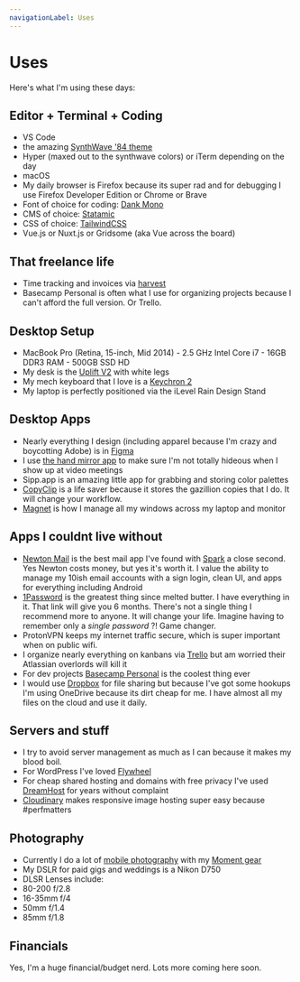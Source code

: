 ```yaml
---
navigationLabel: Uses
---
```


# Uses

Here's what I'm using these days: 


## Editor + Terminal + Coding

- VS Code
- the amazing [SynthWave '84 theme](https://marketplace.visualstudio.com/items?itemName=RobbOwen.synthwave-vscode)
- Hyper (maxed out to the synthwave colors) or iTerm depending on the day
- macOS
- My daily browser is Firefox because its super rad and for debugging I use Firefox Developer Edition or Chrome or Brave
- Font of choice for coding: [Dank Mono](https://dank.sh/)
- CMS of choice: [Statamic](https://statamic.com/)
- CSS of choice: [TailwindCSS](https://tailwindcss.com/#what-is-tailwind)
- Vue.js or Nuxt.js or Gridsome (aka Vue across the board)

## That freelance life
- Time tracking and invoices via [harvest](http://dlndl.co/harvest)
- Basecamp Personal is often what I use for organizing projects because I can't afford the full version. Or Trello.

## Desktop Setup

- MacBook Pro (Retina, 15-inch, Mid 2014) - 2.5 GHz Intel Core i7 - 16GB DDR3 RAM - 500GB SSD HD
- My desk is the [Uplift V2](https://www.upliftdesk.com/uplift-v2-standing-desk-v2-or-v2-commercial/) with white legs
- My mech keyboard that I love is a [Keychron 2](http://dlndl.co/keychron)
- My laptop is perfectly positioned via the iLevel Rain Design Stand

## Desktop Apps

- Nearly everything I design (including apparel because I'm crazy and boycotting Adobe) is in [Figma](https://www.figma.com/)
- I use [the hand mirror app](https://handmirror.app/) to make sure I'm not totally hideous when I show up at video meetings
- Sipp.app is an amazing little app for grabbing and storing color palettes
- [CopyClip](https://fiplab.com/apps/copyclip-for-mac) is a life saver because it stores the gazillion copies that I do. It will change your workflow.
- [Magnet](https://magnet.crowdcafe.com/) is how I manage all my windows across my laptop and monitor

## Apps I couldnt live without

- [Newton Mail](https://newtonhq.com/) is the best mail app I've found with [Spark](https://sparkmailapp.com/) a close second. Yes Newton costs money, but yes it's worth it. I value the ability to manage my 10ish email accounts with a sign login, clean UI, and apps for everything including Android
- [1Password](http://dlndl.co/1pw) is the greatest thing since melted butter. I have everything in it. That link will give you 6 months. There's not a single thing I recommend more to anyone. It will change your life. Imagine having to remember only a _single password_ ?! Game changer. 
- ProtonVPN keeps my internet traffic secure, which is super important when on public wifi.
- I organize nearly everything on kanbans via [Trello](http://dlndl.co/trello) but am worried their Atlassian overlords will kill it
- For dev projects [Basecamp Personal](https://basecamp.com/personal) is the coolest thing ever
- I would use [Dropbox](http://dlndl.co/dropbox) for file sharing but because I've got some hookups I'm using OneDrive because its dirt cheap for me. I have almost all my files on the cloud and use it daily. 

## Servers and stuff

- I try to avoid server management as much as I can because it makes my blood boil.
- For WordPress I've loved [Flywheel](http://rnwt.ch/flywheel)
- For cheap shared hosting and domains with free privacy I've used [DreamHost](http://dlndl.co/dh) for years without complaint
- [Cloudinary](http://dlndl.co/cloudinary) makes responsive image hosting super easy because #perfmatters


## Photography

- Currently I do a lot of [mobile photography](https://instagram.com/austriker) with my [Moment gear](http://dlndl.co/moment)
- My DSLR for paid gigs and weddings is a Nikon D750
- DLSR Lenses include: 
 - 80-200 f/2.8
 - 16-35mm f/4
 - 50mm f/1.4
 - 85mm f/1.8

## Financials

Yes, I'm a huge financial/budget nerd. Lots more coming here soon.